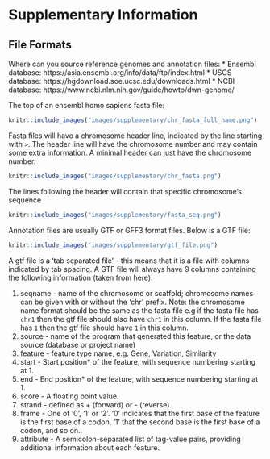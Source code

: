 # Supplementary Information


## File Formats

Where can you source reference genomes and annotation files:
* Ensembl database: https://asia.ensembl.org/info/data/ftp/index.html
* USCS database: https://hgdownload.soe.ucsc.edu/downloads.html
* NCBI database: https://www.ncbi.nlm.nih.gov/guide/howto/dwn-genome/

The top of an ensembl homo sapiens fasta file:

```r
knitr::include_images("images/supplementary/chr_fasta_full_name.png")
```

Fasta files will have a chromosome header line, indicated by the line starting with `>`. The header line will have the chromosome number and may contain some extra information. A minimal header can just have the chromosome number.

```r
knitr::include_images("images/supplementary/chr_fasta.png")
```

The lines following the header will contain that specific chromosome’s sequence

```r
knitr::include_images("images/supplementary/fasta_seq.png")
```

Annotation files are usually GTF or GFF3 format files. Below is a GTF file:

```r
knitr::include_images("images/supplementary/gtf_file.png")
```

A gtf file is a 'tab separated file'  - this means that it is a file with columns indicated by tab spacing. A GTF file will always have 9 columns containing the following information (taken from here): 

1. seqname - name of the chromosome or scaffold; chromosome names can be given with or without the 'chr' prefix. Note: the chromosome name format should be the same as the fasta file e.g if the fasta file has `chr1` then the gtf file should also have `chr1` in this column. If the fasta file has `1` then the gtf file should have `1` in this column. 
2. source - name of the program that generated this feature, or the data source (database or project name)
3. feature - feature type name, e.g. Gene, Variation, Similarity
4. start - Start position* of the feature, with sequence numbering starting at 1.
5. end - End position* of the feature, with sequence numbering starting at 1.
6. score - A floating point value.
7. strand - defined as + (forward) or - (reverse).
8. frame - One of '0', '1' or '2'. '0' indicates that the first base of the feature is the first base of a codon, '1' that the second base is the first base of a codon, and so on..
9. attribute - A semicolon-separated list of tag-value pairs, providing additional information about each feature.
